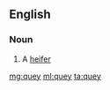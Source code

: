 ==English==

===Noun===
{{en-noun}}

# {{lb|en|Scotland and Northern England}} A [[heifer]]

[[mg:quey]]
[[ml:quey]]
[[ta:quey]]